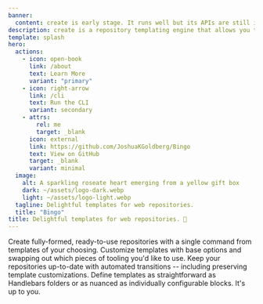 ```yaml
---
banner:
  content: create is early stage. It runs well but its APIs are still in flux. Please try it out and report any issues on GitHub! 🙏
description: create is a repository templating engine that allows you to instantiate ready-to-use repositories from flexible, powerful templates.
template: splash
hero:
  actions:
    - icon: open-book
      link: /about
      text: Learn More
      variant: "primary"
    - icon: right-arrow
      link: /cli
      text: Run the CLI
      variant: secondary
    - attrs:
        rel: me
        target: _blank
      icon: external
      link: https://github.com/JoshuaKGoldberg/Bingo
      text: View on GitHub
      target: _blank
      variant: minimal
  image:
    alt: A sparkling roseate heart emerging from a yellow gift box
    dark: ~/assets/logo-dark.webp
    light: ~/assets/logo-light.webp
  tagline: Delightful templates for web repositories.
  title: "Bingo"
title: Delightful templates for web repositories. 💝
---
```



<CardGrid stagger>
	<Card title="Creation from Templates" icon="add-document">
		Create fully-formed, ready-to-use repositories with a single command from
		templates of your choosing.
	</Card>
	<Card title="Flexible Options" icon="setting">
		Customize templates with base options and swapping out which pieces of
		tooling you'd like to use.
	</Card>
	<Card title="Predictable Transitions" icon="approve-check-circle">
		Keep your repositories up-to-date with automated transitions -- including
		preserving template customizations.
	</Card>
	<Card title="Rich Templating" icon="document">
		Define templates as straightforward as Handlebars folders or as nuanced as
		individually configurable blocks. It's up to you.
	</Card>
</CardGrid>

<TryItOut />

